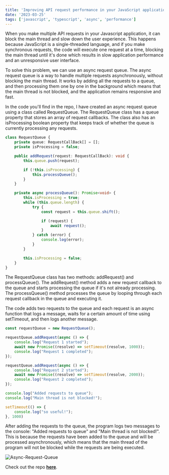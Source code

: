 ```yaml
---
title: 'Improving API request performance in your JavaScript application using an async request queue'
date: '2023-03-25'
tags: ['javascript', 'typescript', 'async', 'performance']
---
```


When you make multiple API requests in your Javascript application, it can block the main thread and slow down the user experience. This happens because JavaScript is a single-threaded language, and if you make synchronous requests, the code will execute one request at a time, blocking the main thread until it's done which results in slow application performance and an unresponsive user interface.

To solve this problem, we can use an async request queue. The async request queue is a way to handle multiple requests asynchronously, without blocking the main thread. It works by adding all the requests to a queue, and then processing them one by one in the background which means that the main thread is not blocked, and the application remains responsive and fast.

In the code you'll find in the repo, I have created an async request queue using a class called RequestQueue. The RequestQueue class has a queue property that stores an array of request callbacks. The class also has an isProcessing boolean property that keeps track of whether the queue is currently processing any requests.

```typescript
class RequestQueue {
    private queue: RequestCallBack[] = [];
    private isProcessing = false;

    public addRequest(request: RequestCallBack): void {
        this.queue.push(request);

        if (!this.isProcessing) {
            this.processQueue();
        }
    }

    private async processQueue(): Promise<void> {
        this.isProcessing = true;
        while (this.queue.length) {
            try {
                const request = this.queue.shift();

                if (request) {
                    await request();
                }
            } catch (error) {
                console.log(error);
            }
        }

        this.isProcessing = false;
    }
}
```

The RequestQueue class has two methods: addRequest() and processQueue(). The addRequest() method adds a new request callback to the queue and starts processing the queue if it's not already processing. The processQueue() method processes the queue by looping through each request callback in the queue and executing it.

The code adds two requests to the queue and each request is an async function that logs a message, waits for a certain amount of time using setTimeout, and then logs another message.

```typescript
const requestQueue = new RequestQueue();

requestQueue.addRequest(async () => {
    console.log("Request 1 started");
    await new Promise((resolve) => setTimeout(resolve, 1000));
    console.log("Request 1 completed");
});

requestQueue.addRequest(async () => {
    console.log("Request 2 started");
    await new Promise((resolve) => setTimeout(resolve, 2000));
    console.log("Request 2 completed");
});

console.log("Added requests to queue");
console.log("Main thread is not blocked!");

setTimeout(() => {
    console.log("so useful!");
}, 1000)
```

After adding the requests to the queue, the program logs two messages to the console: "Added requests to queue" and "Main thread is not blocked!". This is because the requests have been added to the queue and will be processed asynchronously, which means that the main thread of the program will not be blocked while the requests are being executed.

![Async-Request-Queue](/images/async-request-queue.jpeg)

Check out the repo **[here](https://github.com/kx0101/AsyncRequestQueue/blob/main/index.ts)**.
